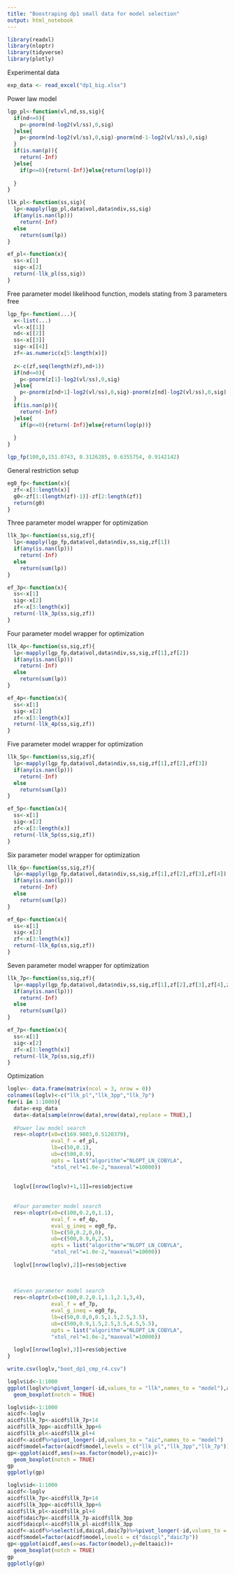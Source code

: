 ```yaml
---
title: "Boostraping dp1 small data for model selection"
output: html_notebook
---
```


 

```r
library(readxl)
library(nloptr)
library(tidyverse)
library(plotly)
```

Experimental data
```r
exp_data <- read_excel("dp1_big.xlsx")
```

Power law model
```r
lgp_pl<-function(vl,nd,ss,sig){
  if(nd<=0){
    p<-pnorm(nd-log2(vl/ss),0,sig)
  }else{
    p<-pnorm(nd-log2(vl/ss),0,sig)-pnorm(nd-1-log2(vl/ss),0,sig)
  }
  if(is.nan(p)){
    return(-Inf)
  }else{
    if(p<=0){return(-Inf)}else{return(log(p))}
    
  }
}

llk_pl<-function(ss,sig){
  lp<-mapply(lgp_pl,data$vol,data$ndiv,ss,sig)
  if(any(is.nan(lp)))
    return(-Inf)
  else
    return(sum(lp))
}

ef_pl<-function(x){
  ss<-x[1]
  sig<-x[2]
  return(-llk_pl(ss,sig))
}
```

Free parameter model likelihood function, models stating from 3 parameters free
```r
lgp_fp<-function(...){
  x<-list(...)
  vl<-x[[1]]
  nd<-x[[2]]
  ss<-x[[3]]
  sig<-x[[4]]
  zf<-as.numeric(x[5:length(x)])
  
  z<-c(zf,seq(length(zf),nd+1))
  if(nd<=0){
    p<-pnorm(z[1]-log2(vl/ss),0,sig)
  }else{
    p<-pnorm(z[nd+1]-log2(vl/ss),0,sig)-pnorm(z[nd]-log2(vl/ss),0,sig)
  }
  if(is.nan(p)){
    return(-Inf)
  }else{
    if(p<=0){return(-Inf)}else{return(log(p))}
    
  }
}
```


```r
lgp_fp(100,0,151.0743, 0.3126285, 0.6355754, 0.9142142)
```
General restriction setup
```r
eg0_fp<-function(x){
  zf<-x[3:length(x)]
  g0<-zf[1:(length(zf)-1)]-zf[2:length(zf)]
  return(g0)
}
```

Three parameter model wrapper for optimization
```r
llk_3p<-function(ss,sig,zf){
  lp<-mapply(lgp_fp,data$vol,data$ndiv,ss,sig,zf[1])
  if(any(is.nan(lp)))
    return(-Inf)
  else
    return(sum(lp))
}

ef_3p<-function(x){
  ss<-x[1]
  sig<-x[2]
  zf<-x[3:length(x)]
  return(-llk_3p(ss,sig,zf))
}

```


Four parameter model wrapper for optimization
```r
llk_4p<-function(ss,sig,zf){
  lp<-mapply(lgp_fp,data$vol,data$ndiv,ss,sig,zf[1],zf[2])
  if(any(is.nan(lp)))
    return(-Inf)
  else
    return(sum(lp))
}

ef_4p<-function(x){
  ss<-x[1]
  sig<-x[2]
  zf<-x[3:length(x)]
  return(-llk_4p(ss,sig,zf))
}
```

Five parameter model wrapper for optimization
```r
llk_5p<-function(ss,sig,zf){
  lp<-mapply(lgp_fp,data$vol,data$ndiv,ss,sig,zf[1],zf[2],zf[3])
  if(any(is.nan(lp)))
    return(-Inf)
  else
    return(sum(lp))
}

ef_5p<-function(x){
  ss<-x[1]
  sig<-x[2]
  zf<-x[3:length(x)]
  return(-llk_5p(ss,sig,zf))
}
```

Six parameter model wrapper for optimization
```r
llk_6p<-function(ss,sig,zf){
  lp<-mapply(lgp_fp,data$vol,data$ndiv,ss,sig,zf[1],zf[2],zf[3],zf[4])
  if(any(is.nan(lp)))
    return(-Inf)
  else
    return(sum(lp))
}

ef_6p<-function(x){
  ss<-x[1]
  sig<-x[2]
  zf<-x[3:length(x)]
  return(-llk_6p(ss,sig,zf))
}
```

Seven parameter model wrapper for optimization
```r
llk_7p<-function(ss,sig,zf){
  lp<-mapply(lgp_fp,data$vol,data$ndiv,ss,sig,zf[1],zf[2],zf[3],zf[4],zf[5])
  if(any(is.nan(lp)))
    return(-Inf)
  else
    return(sum(lp))
}

ef_7p<-function(x){
  ss<-x[1]
  sig<-x[2]
  zf<-x[3:length(x)]
  return(-llk_7p(ss,sig,zf))
}
```

Optimization
```r
loglv<- data.frame(matrix(ncol = 3, nrow = 0))
colnames(loglv)<-c("llk_pl","llk_3pp","llk_7p")
for(i in 1:1000){
  data<-exp_data
  data<-data[sample(nrow(data),nrow(data),replace = TRUE),]
  
  #Power law model search
  res<-nloptr(x0=c(169.9803,0.5120379),
              eval_f = ef_pl,
              lb=c(50,0.1),
              ub=c(500,0.9),
              opts = list("algorithm"="NLOPT_LN_COBYLA",
              "xtol_rel"=1.0e-2,"maxeval"=10000))
  
  
  loglv[[nrow(loglv)+1,1]]=res$objective
  
  
  #Four parameter model search
  res<-nloptr(x0=c(100,0.2,0,1.1),
              eval_f = ef_4p,
              eval_g_ineq = eg0_fp,
              lb=c(50,0.2,0,0),
              ub=c(500,0.9,0,2.5),
              opts = list("algorithm"="NLOPT_LN_COBYLA",
              "xtol_rel"=1.0e-2,"maxeval"=10000))
  
  loglv[[nrow(loglv),2]]=res$objective
  
  
  
  #Seven parameter model search
  res<-nloptr(x0=c(100,0.2,0.1,1.1,2.1,3,4),
              eval_f = ef_7p,
              eval_g_ineq = eg0_fp,
              lb=c(50,0.0,0,0.5,1.5,2.5,3.5),
              ub=c(500,0.9,1.5,2.5,3.5,4.5,5.5),
              opts = list("algorithm"="NLOPT_LN_COBYLA",
              "xtol_rel"=1.0e-2,"maxeval"=10000))
  
  loglv[[nrow(loglv),3]]=res$objective
}
```

```r
write.csv(loglv,"boot_dp1_cmp_r4.csv")
```

```r
loglv$id<-1:1000
ggplot(loglv%>%pivot_longer(-id,values_to = "llk",names_to = "model"),aes(x=as.factor(model),y=-llk))+
  geom_boxplot(notch = TRUE)
```
```r
loglv$id<-1:1000
aicdf<-loglv
aicdf$llk_7p<-aicdf$llk_7p+14
aicdf$llk_3pp<-aicdf$llk_3pp+6
aicdf$llk_pl<-aicdf$llk_pl+4
aicdf<-aicdf%>%pivot_longer(-id,values_to = "aic",names_to = "model")
aicdf$model=factor(aicdf$model,levels = c("llk_pl","llk_3pp","llk_7p"))
gp<-ggplot(aicdf,aes(x=as.factor(model),y=aic))+
  geom_boxplot(notch = TRUE)
gp
ggplotly(gp)
```
```r
loglv$id<-1:1000
aicdf<-loglv
aicdf$llk_7p<-aicdf$llk_7p+14
aicdf$llk_3pp<-aicdf$llk_3pp+6
aicdf$llk_pl<-aicdf$llk_pl+4
aicdf$daic7p<-aicdf$llk_7p-aicdf$llk_3pp
aicdf$daicpl<-aicdf$llk_pl-aicdf$llk_3pp
aicdf<-aicdf%>%select(id,daicpl,daic7p)%>%pivot_longer(-id,values_to = "deltaaic",names_to = "model")
aicdf$model=factor(aicdf$model,levels = c("daicpl","daic7p"))
gp<-ggplot(aicdf,aes(x=as.factor(model),y=deltaaic))+
  geom_boxplot(notch = TRUE)
gp
ggplotly(gp)
```

